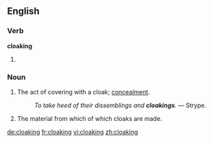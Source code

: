 ==English==

===Verb===
'''cloaking'''

# {{present participle of|cloak}}

===Noun===
{{en-noun}}

# The act of covering with a cloak; [[concealment]].
#: ''To take heed of their dissemblings and '''cloakings'''.'' &mdash; Strype.
# The material from which of which cloaks are made.

[[de:cloaking]]
[[fr:cloaking]]
[[vi:cloaking]]
[[zh:cloaking]]
